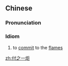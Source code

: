 ==Chinese==
{{zh-forms}}

===Pronunciation===
{{zh-pron
|m=fùzhī一jù
|cat=id
}}

===Idiom===
{{zh-idiom}}

# to [[commit]] to the [[flame]]s

[[zh:付之一炬]]